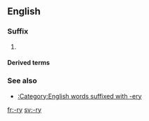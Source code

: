 {{also|ry|ry.|Ry.}}
==English==

===Suffix===
{{en-suffix}}

# {{alternative form of|-ery}}

====Derived terms====
{{suffixsee|en}}

===See also===
* [[:Category:English words suffixed with -ery]]

[[fr:-ry]]
[[sv:-ry]]